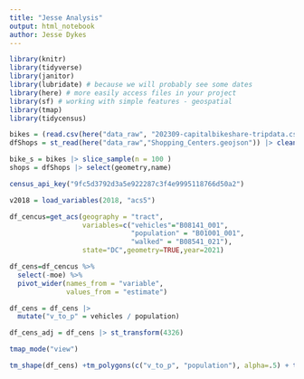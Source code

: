 ```yaml
---
title: "Jesse Analysis"
output: html_notebook
author: Jesse Dykes
---
```


```r
library(knitr)
library(tidyverse)
library(janitor)
library(lubridate) # because we will probably see some dates
library(here) # more easily access files in your project
library(sf) # working with simple features - geospatial
library(tmap)
library(tidycensus)
```


```r
bikes = (read.csv(here("data_raw", "202309-capitalbikeshare-tripdata.csv")))
dfShops = st_read(here("data_raw","Shopping_Centers.geojson")) |> clean_names()
```

```r
bike_s = bikes |> slice_sample(n = 100 )
shops = dfShops |> select(geometry,name)
```

```r
census_api_key("9fc5d3792d3a5e922287c3f4e9995118766d50a2")

```
```r
v2018 = load_variables(2018, "acs5")
```

```r

df_cencus=get_acs(geography = "tract",
                  variables=c("vehicles"="B08141_001",
                              "population" = "B01001_001",
                              "walked" = "B08541_021"),
                  state="DC",geometry=TRUE,year=2021) 

df_cens=df_cencus %>% 
  select(-moe) %>% 
  pivot_wider(names_from = "variable", 
              values_from = "estimate")

df_cens = df_cens |>
  mutate("v_to_p" = vehicles / population)

df_cens_adj = df_cens |> st_transform(4326)
```

```r

tmap_mode("view")

tm_shape(df_cens) +tm_polygons(c("v_to_p", "population"), alpha=.5) + tm_shape(shops) + tm_symbols(size = 0.01)

```

```r

```

